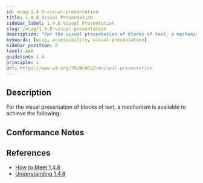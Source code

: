 ```yaml
---
id: wcag-1.4.8-visual-presentation
title: 1.4.8 Visual Presentation
sidebar_label: 1.4.8 Visual Presentation
slug: /wcag/1.4.8-visual-presentation
description: "For the visual presentation of blocks of text, a mechanism is available to achieve the following:"
keywords: [wcag, accessibility, visual-presentation]
sidebar_position: 8
level: AAA
guideline: 1.4
principle: 1
url: https://www.w3.org/TR/WCAG22/#visual-presentation
---
```


## Description

For the visual presentation of blocks of text, a mechanism is available to achieve the following:

## Conformance Notes

<Project name="ads">
  <Support></Support>
</Project>

<Project name="scix">
  <PartialSupport></PartialSupport>
</Project>

## References

- [How to Meet 1.4.8](https://www.w3.org/WAI/WCAG22/quickref/#visual-presentation)
- [Understanding 1.4.8](https://www.w3.org/WAI/WCAG22/Understanding/visual-presentation.html)


